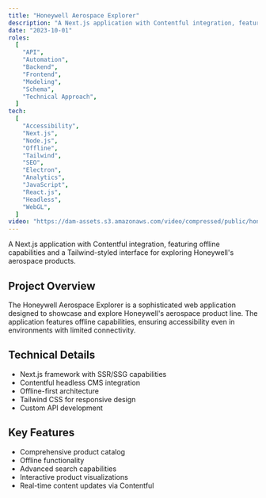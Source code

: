 ```yaml
---
title: "Honeywell Aerospace Explorer"
description: "A Next.js application with Contentful integration, featuring offline capabilities and a Tailwind-styled interface for exploring Honeywell's aerospace products."
date: "2023-10-01"
roles:
  [
    "API",
    "Automation",
    "Backend",
    "Frontend",
    "Modeling",
    "Schema",
    "Technical Approach",
  ]
tech:
  [
    "Accessibility",
    "Next.js",
    "Node.js",
    "Offline",
    "Tailwind",
    "SEO",
    "Electron",
    "Analytics",
    "JavaScript",
    "React.js",
    "Headless",
    "WebGL",
  ]
video: "https://dam-assets.s3.amazonaws.com/video/compressed/public/honeywell.mp4"
---
```


A Next.js application with Contentful integration, featuring offline capabilities and a Tailwind-styled interface for exploring Honeywell's aerospace products.

## Project Overview

The Honeywell Aerospace Explorer is a sophisticated web application designed to showcase and explore Honeywell's aerospace product line. The application features offline capabilities, ensuring accessibility even in environments with limited connectivity.

## Technical Details

- Next.js framework with SSR/SSG capabilities
- Contentful headless CMS integration
- Offline-first architecture
- Tailwind CSS for responsive design
- Custom API development

## Key Features

- Comprehensive product catalog
- Offline functionality
- Advanced search capabilities
- Interactive product visualizations
- Real-time content updates via Contentful
